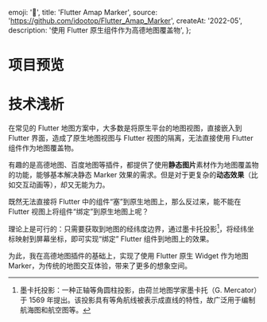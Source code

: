   emoji: '📍',
  title: 'Flutter Amap Marker',
  source: 'https://github.com/idootop/Flutter_Amap_Marker',
  createAt: '2022-05',
  description: '使用 Flutter 原生组件作为高德地图覆盖物',
};

# 项目预览


<WrappedImage src={marker.src} alt="效果预览" maxWidth="360px" />

# 技术浅析

在常见的 Flutter 地图方案中，大多数是将原生平台的地图视图，直接嵌入到 Flutter 界面，造成了原生地图视图与 Flutter 视图的隔离，无法直接使用 Flutter 组件作为地图覆盖物。


<BaseImage src={amap.src} alt="工单反馈" />

有趣的是高德地图、百度地图等插件，都提供了使用**静态图片**素材作为地图覆盖物的功能，能够基本解决静态 Marker 效果的需求。但是对于更复杂的**动态效果**（比如交互动画等），却又无能为力。

既然无法直接将 Flutter 中的组件“塞”到原生地图上，那么反过来，能不能在 Flutter 视图上将组件“绑定”到原生地图上呢？

理论上是可行的：只需要获取到地图的经纬度边界，通过墨卡托投影[^1]，将经纬坐标映射到屏幕坐标，即可实现“绑定” Flutter 组件到地图上的效果。

为此，我在高德地图插件的基础上，实现了使用 Flutter 原生 Widget 作为地图 Marker，为传统的地图交互体验，带来了更多的想象空间。

[^1]: 墨卡托投影：一种正轴等角圆柱投影，由荷兰地图学家墨卡托（G. Mercator）于 1569 年提出。该投影具有等角航线被表示成直线的特性，故广泛用于编制航海图和航空图等。

